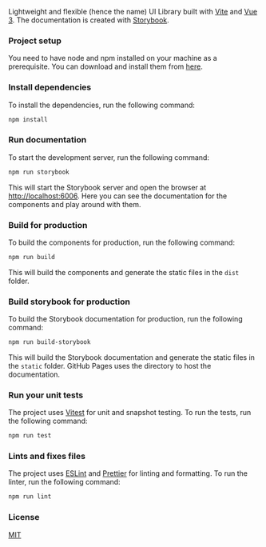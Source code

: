 
<Meta title="1. Bamboo" />

Lightweight and flexible (hence the name) UI Library built with [Vite](https://vitejs.dev/) and [Vue 3](https://vuejs.org/). The documentation is created with [Storybook](https://storybook.js.org/).

### Project setup

You need to have node and npm installed on your machine as a prerequisite. You can download and install them from [here](https://nodejs.org/en/).

### Install dependencies

To install the dependencies, run the following command:

```bash
npm install
```

### Run documentation

To start the development server, run the following command:

```bash
npm run storybook
```

This will start the Storybook server and open the browser at [http://localhost:6006](http://localhost:6006).
Here you can see the documentation for the components and play around with them.

### Build for production

To build the components for production, run the following command:

```bash
npm run build
```

This will build the components and generate the static files in the `dist` folder.

### Build storybook for production

To build the Storybook documentation for production, run the following command:

```bash
npm run build-storybook
```

This will build the Storybook documentation and generate the static files in the `static` folder.
GitHub Pages uses the directory to host the documentation.

### Run your unit tests

The project uses [Vitest](https://vitest.dev) for unit and snapshot testing. To run the tests, run the following command:

```bash
npm run test
```

### Lints and fixes files

The project uses [ESLint](https://eslint.org/) and [Prettier](https://prettier.io/) for linting and formatting. To run the linter, run the following command:

```bash
npm run lint
```

### License

[MIT](../../LICENSE)
